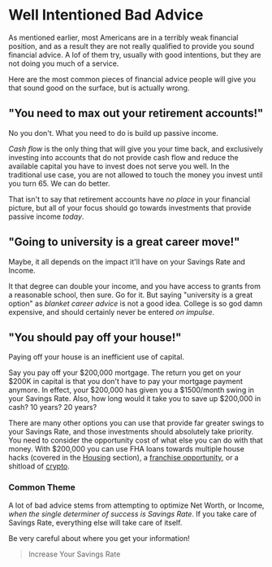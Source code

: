 # Well Intentioned Bad Advice

As mentioned earlier, most Americans are in a terribly weak financial position, and as a result they are not really qualified to provide you sound financial advice. A lof of them try, usually with good intentions, but they are not doing you much of a service.

Here are the most common pieces of financial advice people will give you that sound good on the surface, but is actually wrong.

## "You need to max out your retirement accounts!" 

No you don't. What you need to do is build up passive income. 

*Cash flow* is the only thing that will give you your time back, and exclusively investing into accounts that do not provide cash flow and reduce the available capital you have to invest does not serve you well. In the traditional use case, you are not allowed to touch the money you invest until you turn 65. We can do better.

That isn't to say that retirement accounts have *no place* in your financial picture, but all of your focus should go towards investments that provide passive income *today*.

## "Going to university is a great career move!"

Maybe, it all depends on the impact it'll have on your Savings Rate and Income.

It that degree can double your income, and you have access to grants from a reasonable school, then sure. Go for it. But saying "university is a great option" as *blanket career advice* is not a good idea. College is so god damn expensive, and should certainly never be entered *on impulse*.

## "You should pay off your house!"

Paying off your house is an inefficient use of capital. 

Say you pay off your $200,000 mortgage. The return you get on your $200K in capital is that you don't have to pay your mortgage payment anymore. In effect, your $200,000 has given you a $1500/month swing in your Savings Rate. Also, how long would it take you to save up $200,000 in cash? 10 years? 20 years? 

There are many other options you can use that provide far greater swings to your Savings Rate, and those investments should absolutely take priority. You need to consider the opportunity cost of what else you can do with that money. With $200,000 you can use FHA loans towards multiple house hacks (covered in the [Housing](/spending/housing.md) section), a [franchise opportunity](/investing/franchises.md), or a shitload of [crypto](/investing/crypto.md).

### Common Theme

A lot of bad advice stems from attempting to optimize Net Worth, or Income, *when the single determiner of success is Savings Rate*. If you take care of Savings Rate, everything else will take care of itself.

Be very careful about where you get your information!

>Increase Your Savings Rate